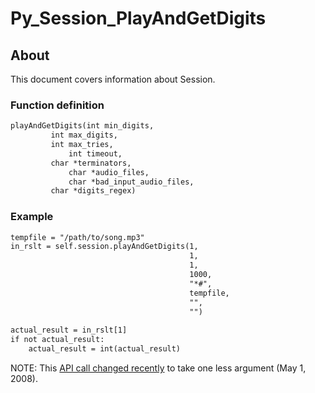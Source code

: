 
# Py_Session_PlayAndGetDigits 

 

## About

This document covers information about Session.

### Function definition

```xml
playAndGetDigits(int min_digits, 
		 int max_digits, 
		 int max_tries, 
	         int timeout, 
		 char *terminators, 
	         char *audio_files, 
	         char *bad_input_audio_files, 
		 char *digits_regex)
```

### Example

```xml
tempfile = "/path/to/song.mp3"
in_rslt = self.session.playAndGetDigits(1,
                                        1,
                                        1,
                                        1000,
                                        "*#",
                                        tempfile,
                                        "",         
                                        "")      
                    
actual_result = in_rslt[1]
if not actual_result:
    actual_result = int(actual_result)
```

  
NOTE: This [API call changed recently](http://fisheye.freeswitch.org/changelog/FreeSWITCH/src/mod/languages/mod%5Fpython?cs=8244) to take one less argument (May 1, 2008).


